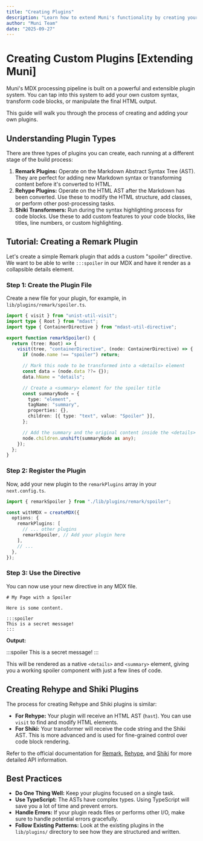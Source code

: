 ```yaml
---
title: "Creating Plugins"
description: "Learn how to extend Muni's functionality by creating your own custom Remark, Rehype, and Shiki plugins."
author: "Muni Team"
date: "2025-09-27"
---
```


# Creating Custom Plugins [Extending Muni]

Muni's MDX processing pipeline is built on a powerful and extensible plugin system. You can tap into this system to add your own custom syntax, transform code blocks, or manipulate the final HTML output.

This guide will walk you through the process of creating and adding your own plugins.

## Understanding Plugin Types

There are three types of plugins you can create, each running at a different stage of the build process:

1.  **Remark Plugins:** Operate on the Markdown Abstract Syntax Tree (AST). They are perfect for adding new Markdown syntax or transforming content before it's converted to HTML.
2.  **Rehype Plugins:** Operate on the HTML AST after the Markdown has been converted. Use these to modify the HTML structure, add classes, or perform other post-processing tasks.
3.  **Shiki Transformers:** Run during the syntax highlighting process for code blocks. Use these to add custom features to your code blocks, like titles, line numbers, or custom highlighting.

## Tutorial: Creating a Remark Plugin

Let's create a simple Remark plugin that adds a custom "spoiler" directive. We want to be able to write `:::spoiler` in our MDX and have it render as a collapsible details element.

### Step 1: Create the Plugin File

Create a new file for your plugin, for example, in `lib/plugins/remark/spoiler.ts`.

```ts [lib/plugins/remark/spoiler.ts]
import { visit } from "unist-util-visit";
import type { Root } from "mdast";
import type { ContainerDirective } from "mdast-util-directive";

export function remarkSpoiler() {
  return (tree: Root) => {
    visit(tree, "containerDirective", (node: ContainerDirective) => {
      if (node.name !== "spoiler") return;

      // Mark this node to be transformed into a <details> element
      const data = (node.data ??= {});
      data.hName = "details";

      // Create a <summary> element for the spoiler title
      const summaryNode = {
        type: "element",
        tagName: "summary",
        properties: {},
        children: [{ type: "text", value: "Spoiler" }],
      };

      // Add the summary and the original content inside the <details>
      node.children.unshift(summaryNode as any);
    });
  };
}
```

### Step 2: Register the Plugin

Now, add your new plugin to the `remarkPlugins` array in your `next.config.ts`.

```ts [next.config.ts]
import { remarkSpoiler } from "./lib/plugins/remark/spoiler";

const withMDX = createMDX({
  options: {
    remarkPlugins: [
      // ... other plugins
      remarkSpoiler, // Add your plugin here
    ],
    // ...
  },
});
```

### Step 3: Use the Directive

You can now use your new directive in any MDX file.

```mdx
# My Page with a Spoiler

Here is some content.

:::spoiler
This is a secret message!
:::
```

**Output:**

:::spoiler
This is a secret message!
:::

This will be rendered as a native `<details>` and `<summary>` element, giving you a working spoiler component with just a few lines of code.

## Creating Rehype and Shiki Plugins

The process for creating Rehype and Shiki plugins is similar:

- **For Rehype:** Your plugin will receive an HTML AST (`hast`). You can use `visit` to find and modify HTML elements.
- **For Shiki:** Your transformer will receive the code string and the Shiki AST. This is more advanced and is used for fine-grained control over code block rendering.

Refer to the official documentation for [Remark](https://github.com/remarkjs/remark/blob/main/doc/plugins.md), [Rehype](https://github.com/rehypejs/rehype/blob/main/doc/plugins.md), and [Shiki](https://shiki.style/guide/transformers) for more detailed API information.

## Best Practices

- **Do One Thing Well:** Keep your plugins focused on a single task.
- **Use TypeScript:** The ASTs have complex types. Using TypeScript will save you a lot of time and prevent errors.
- **Handle Errors:** If your plugin reads files or performs other I/O, make sure to handle potential errors gracefully.
- **Follow Existing Patterns:** Look at the existing plugins in the `lib/plugins/` directory to see how they are structured and written.
